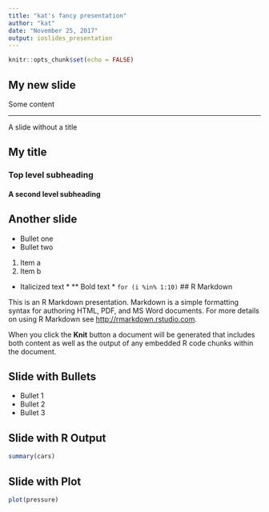 ```yaml
---
title: "kat's fancy presentation"
author: "kat"
date: "November 25, 2017"
output: ioslides_presentation
---
```


```r
knitr::opts_chunk$set(echo = FALSE)
```
## My new slide
Some content


***
A slide without a title

## My title
### Top level subheading
#### A second level subheading

## Another slide
- Bullet one
- Bullet two

1. Item a
2. Item b


* Italicized text *
** Bold text *
`for (i %in% 1:10)`
## R Markdown

This is an R Markdown presentation. Markdown is a simple formatting syntax for authoring HTML, PDF, and MS Word documents. For more details on using R Markdown see <http://rmarkdown.rstudio.com>.

When you click the **Knit** button a document will be generated that includes both content as well as the output of any embedded R code chunks within the document.

## Slide with Bullets

- Bullet 1
- Bullet 2
- Bullet 3

## Slide with R Output

```r
summary(cars)
```

## Slide with Plot

```r
plot(pressure)
```

